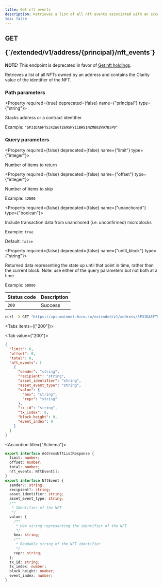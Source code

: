 ```yaml
---
title: Get nft events
description: Retrieves a list of all nft events associated with an account or a contract identifier.
toc: false
---
```




<Root>

<API>

<div className='flex-1'>

<h2 className="not-prose mb-2 inline-flex items-center gap-3 font-mono">
  <div className="rounded-lg border px-1 py-0.5 text-xs font-medium border-green-400/50 bg-green-400/20 text-green-600 dark:text-green-400">
    GET
  </div>
  <p className="text-xs break-words overflow-hidden w-[95%]">{`/extended/v1/address/{principal}/nft_events`}</p>
</h2>

**NOTE:** This endpoint is <span className="rounded-lg border px-1 py-0.5 text-xs font-medium border-orange-400/50 bg-orange-400/20 text-orange-600 dark:text-orange-400">deprecated</span> in favor of [Get nft holdings](/stacks/api/non-fungible-tokens/holdings).

Retrieves a list of all NFTs owned by an address and contains the Clarity value of the identifier of the NFT.

### Path parameters

<Property required={true} deprecated={false} name={"principal"} type={"string"}>

Stacks address or a contract identifier

<span>Example:  `"SP31DA6FTSJX2WGTZ69SFY11BH51NZMB0ZW97B5P0"`</span>

</Property>

### Query parameters

<Property required={false} deprecated={false} name={"limit"} type={"integer"}>

Number of items to return

</Property>

<Property required={false} deprecated={false} name={"offset"} type={"integer"}>

Number of items to skip

<span>Example:  `42000`</span>

</Property>

<Property required={false} deprecated={false} name={"unanchored"} type={"boolean"}>

Include transaction data from unanchored (i.e. unconfirmed) microblocks

<span>Example:  `true`</span>

<span>Default:  `false`</span>

</Property>

<Property required={false} deprecated={false} name={"until_block"} type={"string"}>

Returned data representing the state up until that point in time, rather than the current block. Note: use either of the query parameters but not both at a time.

<span>Example:  `60000`</span>

</Property>

| Status code | Description |
| :----------- | :----------- |
| `200` | Success |

</div>

<APIExample>

```bash title="Terminal"
curl -X GET "https://api.mainnet.hiro.so/extended/v1/address/SP31DA6FTSJX2WGTZ69SFY11BH51NZMB0ZW97B5P0/nft_events"
```

<Tabs items={["200"]}>

<Tab value={"200"}>



```json title="Example response"
{
  "limit": 0,
  "offset": 0,
  "total": 0,
  "nft_events": [
    {
      "sender": "string",
      "recipient": "string",
      "asset_identifier": "string",
      "asset_event_type": "string",
      "value": {
        "hex": "string",
        "repr": "string"
      },
      "tx_id": "string",
      "tx_index": 0,
      "block_height": 0,
      "event_index": 0
    }
  ]
}
```

<Accordions>

<Accordion title={"Schema"}>

```ts
export interface AddressNftListResponse {
  limit: number;
  offset: number;
  total: number;
  nft_events: NftEvent[];
}
export interface NftEvent {
  sender?: string;
  recipient?: string;
  asset_identifier: string;
  asset_event_type: string;
  /**
   * Identifier of the NFT
   */
  value: {
    /**
     * Hex string representing the identifier of the NFT
     */
    hex: string;
    /**
     * Readable string of the NFT identifier
     */
    repr: string;
  };
  tx_id: string;
  tx_index: number;
  block_height: number;
  event_index: number;
}

```

</Accordion>

</Accordions>

</Tab>

</Tabs>

</APIExample>

</API>

</Root>

